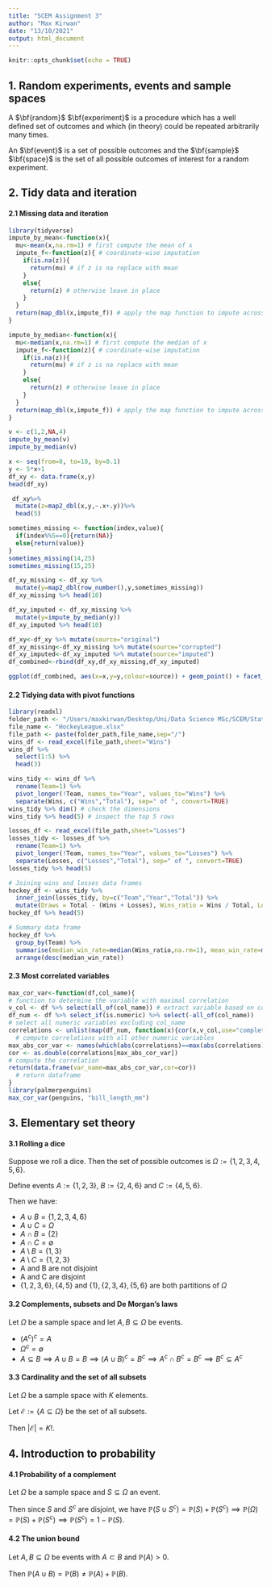 ```yaml
---
title: "SCEM Assignment 3"
author: "Max Kirwan"
date: "13/10/2021"
output: html_document
---
```


```r
knitr::opts_chunk$set(echo = TRUE)
```

## 1. Random experiments, events and sample spaces

A $\bf{random}$ $\bf{experiment}$ is a procedure which has a well defined set of outcomes and which (in theory) could be repeated arbitrarily many times.

An $\bf{event}$ is a set of possible outcomes and the $\bf{sample}$ $\bf{space}$ is the set of all possible outcomes of interest for a random experiment.


## 2. Tidy data and iteration

#### 2.1 Missing data and iteration

```r
library(tidyverse)
impute_by_mean<-function(x){
  mu<-mean(x,na.rm=1) # first compute the mean of x
  impute_f<-function(z){ # coordinate-wise imputation
    if(is.na(z)){
      return(mu) # if z is na replace with mean
    }
    else{
      return(z) # otherwise leave in place
    }
  }
  return(map_dbl(x,impute_f)) # apply the map function to impute across vector
}

impute_by_median<-function(x){
  mu<-median(x,na.rm=1) # first compute the median of x
  impute_f<-function(z){ # coordinate-wise imputation
    if(is.na(z)){
      return(mu) # if z is na replace with mean
    }
    else{
      return(z) # otherwise leave in place
    }
  }
  return(map_dbl(x,impute_f)) # apply the map function to impute across vector
}

v <- c(1,2,NA,4)
impute_by_mean(v)
impute_by_median(v)
```

```r
x <- seq(from=0, to=10, by=0.1)
y <- 5*x+1
df_xy <- data.frame(x,y)
head(df_xy)
```

```r
 df_xy%>%
  mutate(z=map2_dbl(x,y,~.x+.y))%>%
  head(5)
```

```r
sometimes_missing <- function(index,value){
  if(index%%5==0){return(NA)}
  else{return(value)}
}
sometimes_missing(14,25)
sometimes_missing(15,25)
```

```r
df_xy_missing <- df_xy %>%
  mutate(y=map2_dbl(row_number(),y,sometimes_missing))
df_xy_missing %>% head(10)
```

```r
df_xy_imputed <- df_xy_missing %>%
  mutate(y=impute_by_median(y))
df_xy_imputed %>% head(10)
```

```r
df_xy<-df_xy %>% mutate(source="original")
df_xy_missing<-df_xy_missing %>% mutate(source="corrupted")
df_xy_imputed<-df_xy_imputed %>% mutate(source="imputed")
df_combined<-rbind(df_xy,df_xy_missing,df_xy_imputed)

ggplot(df_combined, aes(x=x,y=y,colour=source)) + geom_point() + facet_wrap(~source) + geom_smooth(method = "lm")
```


#### 2.2 Tidying data with pivot functions

```r
library(readxl)
folder_path <- "/Users/maxkirwan/Desktop/Uni/Data Science MSc/SCEM/Statistical-Computing-and-Empirical-Methods"
file_name <- "HockeyLeague.xlsx"
file_path <- paste(folder_path,file_name,sep="/")
wins_df <- read_excel(file_path,sheet="Wins")
wins_df %>%
  select(1:5) %>%
  head(3)
```

```r
wins_tidy <- wins_df %>%
  rename(Team=1) %>%
  pivot_longer(!Team, names_to="Year", values_to="Wins") %>%
  separate(Wins, c("Wins","Total"), sep=" of ", convert=TRUE)
wins_tidy %>% dim() # check the dimensions
wins_tidy %>% head(5) # inspect the top 5 rows
```

```r
losses_df <- read_excel(file_path,sheet="Losses")
losses_tidy <- losses_df %>%
  rename(Team=1) %>%
  pivot_longer(!Team, names_to="Year", values_to="Losses") %>%
  separate(Losses, c("Losses","Total"), sep=" of ", convert=TRUE)
losses_tidy %>% head(5)
```

```r
# Joining wins and losses data frames
hockey_df <- wins_tidy %>%
  inner_join(losses_tidy, by=c("Team","Year","Total")) %>%
  mutate(Draws = Total - (Wins + Losses), Wins_ratio = Wins / Total, Losses_ratio = Losses / Total, Draws_ratio = Draws / Total)
hockey_df %>% head(5)
```

```r
# Summary data frame
hockey_df %>%
  group_by(Team) %>%
  summarise(median_win_rate=median(Wins_ratio,na.rm=1), mean_win_rate=mean(Wins_ratio,na.rm=1), median_loss_rate=median(Losses_ratio,na.rm=1), mean_loss_rate=mean(Losses_ratio,na.rm=1), median_draw_rate=median(Draws_ratio,na.rm=1), mean_draw_rate=mean(Draws_ratio,na.rm=1)) %>%
  arrange(desc(median_win_rate))
```

#### 2.3 Most correlated variables

```r
max_cor_var<-function(df,col_name){
# function to determine the variable with maximal correlation
v_col <- df %>% select(all_of(col_name)) # extract variable based on col_name
df_num <- df %>% select_if(is.numeric) %>% select(-all_of(col_name))
# select all numeric variables excluding col_name
correlations <- unlist(map(df_num, function(x){cor(x,v_col,use="complete.obs")}))
  # compute correlations with all other numeric variables
max_abs_cor_var <- names(which(abs(correlations)==max(abs(correlations)))) # extract the variable name
cor <- as.double(correlations[max_abs_cor_var])
# compute the correlation
return(data.frame(var_name=max_abs_cor_var,cor=cor))
  # return dataframe
}
library(palmerpenguins)
max_cor_var(penguins, "bill_length_mm")
```



## 3. Elementary set theory

#### 3.1 Rolling a dice

Suppose we roll a dice. Then the set of possible outcomes is $\Omega := \{1,2,3,4,5,6\}$.

Define events $A := \{1,2,3\}$, $B := \{2,4,6\}$ and $C := \{4,5,6\}$.

Then we have:

- $A \cup B = \{1,2,3,4,6\}$
- $A \cup C = \Omega$
- $A \cap B = \{2\}$
- $A \cap C = \emptyset$
- $A \setminus B = \{1,3\}$
- $A \setminus C = \{1,2,3\}$
- A and B are not disjoint
- A and C are disjoint
- $\{1,2,3,6\},\{4,5\}$ and $\{1\},\{2,3,4\},\{5,6\}$ are both partitions of $\Omega$


#### 3.2 Complements, subsets and De Morgan's laws

Let $\Omega$ be a sample space and let $A,B \subseteq \Omega$ be events.

- $(A^c)^c = A$
- $\Omega ^c = \emptyset$
- $A \subseteq B \implies A \cup B = B \implies (A \cup B)^c = B^c \implies A^c \cap B^c = B^c \implies B^c \subseteq A^c$

#### 3.3 Cardinality and the set of all subsets

Let $\Omega$ be a sample space with $K$ elements.

Let $\mathcal{E}:= \{A \subseteq \Omega \}$ be the set of all subsets.

Then $|\mathcal{E}|=K!$.

## 4. Introduction to probability

#### 4.1 Probability of a complement

Let $\Omega$ be a sample space and $S \subseteq \Omega$ an event. 

Then since $S$ and $S^c$ are disjoint, we have $\mathbb{P}(S \cup S^c) = \mathbb{P}(S) + \mathbb{P}(S^c) \implies \mathbb{P}(\Omega) = \mathbb{P}(S) + \mathbb{P}(S^c) \implies \mathbb{P}(S^c) = 1 - \mathbb{P}(S)$.

#### 4.2 The union bound

Let $A,B \subseteq \Omega$ be events with $A\subset B$ and $\mathbb{P}(A)>0$.

Then $\mathbb{P}(A\cup B) = \mathbb{P}(B) \neq \mathbb{P}(A) + \mathbb{P}(B)$.
